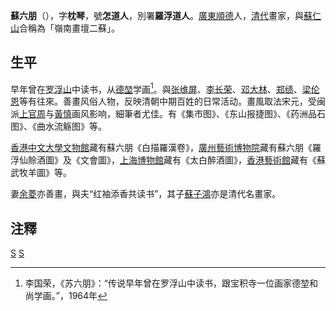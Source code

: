 '''蘇六朋'''（{{bd|約1791年||約1862年||}}），字'''枕琴'''，號'''怎道人'''，別署'''羅浮道人'''。[[廣東|廣東]][[順德|順德]]人，[[清代|清代]]畫家，與[[蘇仁山|蘇仁山]]合稱為「嶺南畫壇二蘇」。

== 生平 ==
早年曾在[[罗浮山|罗浮山]]中读书，从[[德堃|德堃]]学画<ref>李国荣，《苏六朋》：“传说早年曾在罗浮山中读书，跟宝积寺一位画家德堃和尚学画。”，1964年</ref>。與[[张维屏|张维屏]]、[[李长荣|李长荣]]、[[邓大林|邓大林]]、[[郑绩|郑绩]]、[[梁伦恩|梁伦恩]]等有往來。善畫风俗人物，反映清朝中期百姓的日常活动。畫風取法宋元，受闽派[[上官周|上官周]]与[[黃慎|黃慎]]画风影响，細筆者尤佳。有《集市图》、《东山报捷图》、《药洲品石图》、《曲水流觞图》等。

[[香港中文大學文物館|香港中文大學文物館]]藏有蘇六朋《白描羅漢卷》，[[廣州藝術博物院|廣州藝術博物院]]藏有蘇六朋《羅浮仙賒酒圖》及《文會圖》，[[上海博物館|上海博物館]]藏有《太白醉酒圖》，[[香港藝術館|香港藝術館]]藏有《蘇武牧羊圖》等。

妻[[余菱|余菱]]亦善畫，與夫“红袖添香共读书”，其子[[蘇子鴻|蘇子鴻]]亦是清代名畫家。

==注釋==
<div class="references-small">
<references />
</div>

[[Category:順德人|S]]
[[Category:清朝畫家|S]]